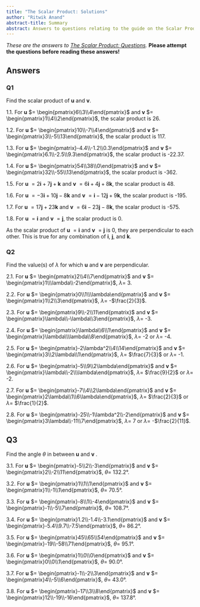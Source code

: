 ```yaml
---
title: "The Scalar Product: Solutions"
author: "Ritwik Anand"
abstract-title: Summary
abstract: Answers to questions relating to the guide on the Scalar Product.
---
```


*These are the answers to [The Scalar Product: Questions](qs-scalar_product.qmd).* **Please attempt the questions before reading these answers!**

## Answers {.unnumbered}

### Q1 {.unnumbered}

Find the scalar product of **u** and **v**.

1.1. For **u** $= \begin{pmatrix}6\\3\\4\end{pmatrix}$ and **v** $= \begin{pmatrix}1\\4\\2\end{pmatrix}$, the scalar product is 26.

1.2. For **u** $= \begin{pmatrix}10\\-7\\4\end{pmatrix}$ and **v** $= \begin{pmatrix}3\\-5\\13\end{pmatrix}$, the scalar product is 117.

1.3. For **u** $= \begin{pmatrix}-4.4\\-1.2\\0.3\end{pmatrix}$ and **v** $= \begin{pmatrix}6.1\\-2.5\\9.3\end{pmatrix}$, the scalar product is -22.37.

1.4. For **u** $= \begin{pmatrix}54\\38\\0\end{pmatrix}$ and **v** $= \begin{pmatrix}32\\-55\\13\end{pmatrix}$, the scalar product is -362.

1.5. For **u** $= 2\mathbf{i} + 7\mathbf{j} + \mathbf{k}$ and **v** $= 6\mathbf{i} + 4\mathbf{j} + 8\mathbf{k}$, the scalar product is 48.

1.6. For **u** $= -3\mathbf{i} + 10\mathbf{j} - 8\mathbf{k}$ and **v** $= \mathbf{i} - 12\mathbf{j} + 9\mathbf{k}$, the scalar product is -195.

1.7. For **u** $= 17\mathbf{j} + 23\mathbf{k}$ and **v** $= 6\mathbf{i} - 23\mathbf{j} - 8\mathbf{k}$, the scalar product is -575.

1.8. For  **u** $= \mathbf{i}$ and **v** $= \mathbf{j}$, the scalar product is 0.

As the scalar product of  **u** $= \mathbf{i}$ and **v** $= \mathbf{j}$ is 0, they are perpendicular to each other. This is true for any combination of $\mathbf{i}$, $\mathbf{j}$, and $\mathbf{k}$.

### Q2 {-}

Find the value(s) of $\lambda$ for which **u**  and **v**  are perpendicular.

2.1. For **u** $= \begin{pmatrix}2\\4\\7\end{pmatrix}$ and **v** $= \begin{pmatrix}1\\\lambda\\-2\end{pmatrix}$, $\lambda$= 3.

2.2. For **u** $= \begin{pmatrix}0\\1\\\lambda\end{pmatrix}$ and **v** $= \begin{pmatrix}1\\2\\3\end{pmatrix}$, $\lambda$= -$\frac{2}{3}$.

2.3. For **u** $= \begin{pmatrix}9\\-2\\11\end{pmatrix}$ and **v** $= \begin{pmatrix}\lambda\\-\lambda\\3\end{pmatrix}$, $\lambda$= -3.

2.4. For **u** $= \begin{pmatrix}\lambda\\6\\1\end{pmatrix}$ and **v** $= \begin{pmatrix}\lambda\\\lambda\\8\end{pmatrix}$, $\lambda$= -2 or $\lambda$= -4.

2.5. For **u** $= \begin{pmatrix}-2\lambda^2\\4\\14\end{pmatrix}$ and **v** $= \begin{pmatrix}3\\2\lambda\\1\end{pmatrix}$, $\lambda$= $\frac{7}{3}$ or $\lambda$= -1.

2.6. For **u** $= \begin{pmatrix}-5\\9\\2\lambda\end{pmatrix}$ and **v** $= \begin{pmatrix}\lambda\\-2\\\lambda\end{pmatrix}$, $\lambda$= $\frac{9}{2}$ or $\lambda$= -2.

2.7. For **u** $= \begin{pmatrix}-7\\4\\2\lambda\end{pmatrix}$ and **v** $= \begin{pmatrix}2\lambda\\1\\6\lambda\end{pmatrix}$, $\lambda$= $\frac{2}{3}$ or $\lambda$= $\frac{1}{2}$.

2.8. For **u** $= \begin{pmatrix}-25\\-1\lambda^2\\-2\end{pmatrix}$ and **v** $= \begin{pmatrix}3\lambda\\-11\\7\end{pmatrix}$, $\lambda$= 7 or $\lambda$= -$\frac{2}{11}$.

## Q3 {-}

Find the angle $\theta$ in between **u**  and **v** .

3.1. For **u** $= \begin{pmatrix}-5\\2\\-3\end{pmatrix}$ and **v** $= \begin{pmatrix}2\\-2\\11\end{pmatrix}$, $\theta$= 132.2&deg;.

3.2. For **u** $= \begin{pmatrix}1\\1\\1\end{pmatrix}$ and **v** $= \begin{pmatrix}1\\-1\\1\end{pmatrix}$, $\theta$= 70.5&deg;.

3.3. For **u** $= \begin{pmatrix}-8\\1\\-4\end{pmatrix}$ and **v** $= \begin{pmatrix}-1\\-5\\7\end{pmatrix}$, $\theta$= 108.7&deg;.

3.4. For **u** $= \begin{pmatrix}1.2\\-1.4\\-3.1\end{pmatrix}$ and **v** $= \begin{pmatrix}-5.4\\9.7\\-7.5\end{pmatrix}$, $\theta$= 86.2&deg;.

3.5. For **u** $= \begin{pmatrix}45\\65\\54\end{pmatrix}$ and **v** $= \begin{pmatrix}-19\\-58\\71\end{pmatrix}$, $\theta$= 95.1&deg;.

3.6. For **u** $= \begin{pmatrix}1\\0\\0\end{pmatrix}$ and **v** $= \begin{pmatrix}0\\0\\1\end{pmatrix}$, $\theta$= 90.0&deg;.

3.7. For **u** $= \begin{pmatrix}-1\\-2\\3\end{pmatrix}$ and **v** $= \begin{pmatrix}4\\-5\\6\end{pmatrix}$, $\theta$= 43.0&deg;.

3.8. For **u** $= \begin{pmatrix}-17\\3\\8\end{pmatrix}$ and **v** $= \begin{pmatrix}12\\-19\\-16\end{pmatrix}$, $\theta$= 137.8&deg;.

